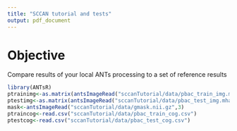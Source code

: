 ```yaml
---
title: "SCCAN tutorial and tests"
output: pdf_document
---
```


# Objective
Compare results of your local ANTs processing to a set of reference results
```r
library(ANTsR)
ptrainimg<-as.matrix(antsImageRead("sccanTutorial/data/pbac_train_img.mha",2))
ptestimg<-as.matrix(antsImageRead("sccanTutorial/data/pbac_test_img.mha",2))
mask<-antsImageRead("sccanTutorial/data/gmask.nii.gz",3)
ptraincog<-read.csv("sccanTutorial/data/pbac_train_cog.csv")
ptestcog<-read.csv("sccanTutorial/data/pbac_test_cog.csv")
```
